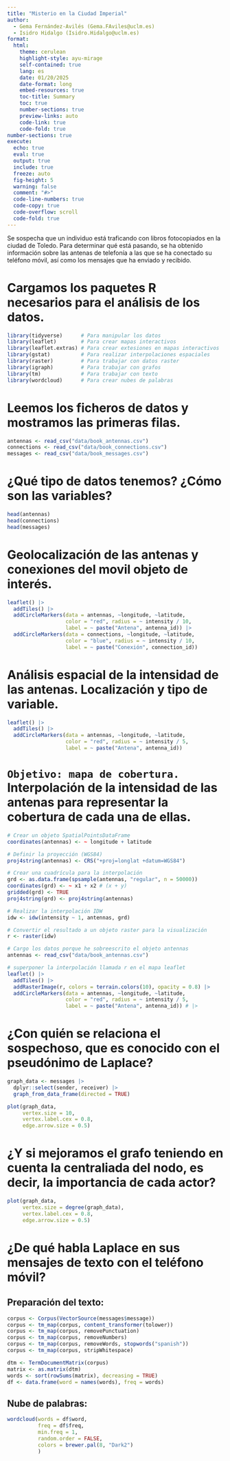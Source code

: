```yaml
---
title: "Misterio en la Ciudad Imperial"
author:
  - Gema Fernández-Avilés (Gema.FAviles@uclm.es)
  - Isidro Hidalgo (Isidro.Hidalgo@uclm.es)
format:
  html:
    theme: cerulean
    highlight-style: ayu-mirage
    self-contained: true
    lang: es
    date: 01/20/2025
    date-format: long
    embed-resources: true
    toc-title: Summary
    toc: true
    number-sections: true
    preview-links: auto
    code-link: true
    code-fold: true
number-sections: true
execute:
  echo: true
  eval: true
  output: true
  include: true
  freeze: auto
  fig-height: 5
  warning: false
  comment: "#>"
  code-line-numbers: true
  code-copy: true
  code-overflow: scroll
  code-fold: true
---
```


Se sospecha que un individuo está traficando con libros fotocopiados en la ciudad de Toledo. Para determinar qué está pasando, se ha obtenido información sobre las antenas de telefonía a las que se ha conectado su teléfono móvil, así como los mensajes que ha enviado y recibido.


# Cargamos los paquetes **R** necesarios para el análisis de los datos.

```r
library(tidyverse)      # Para manipular los datos
library(leaflet)        # Para crear mapas interactivos
library(leaflet.extras) # Para crear extesiones en mapas interactivos
library(gstat)          # Para realizar interpolaciones espaciales
library(raster)         # Para trabajar con datos raster
library(igraph)         # Para trabajar con grafos
library(tm)             # Para trabajar con texto
library(wordcloud)      # Para crear nubes de palabras
```

# Leemos los ficheros de datos y mostramos las primeras filas.

```r
antennas <- read_csv("data/book_antennas.csv")
connections <- read_csv("data/book_connections.csv")
messages <- read_csv("data/book_messages.csv")
```

# ¿Qué tipo de datos tenemos? ¿Cómo son las variables?

```r
head(antennas)
head(connections)
head(messages)
```

# Geolocalización de las antenas y conexiones del movil objeto de interés.

```r
leaflet() |>
  addTiles() |>
  addCircleMarkers(data = antennas, ~longitude, ~latitude, 
                   color = "red", radius = ~ intensity / 10, 
                   label = ~ paste("Antena", antenna_id)) |>
  addCircleMarkers(data = connections, ~longitude, ~latitude, 
                   color = "blue", radius = ~ intensity / 10, 
                   label = ~ paste("Conexión", connection_id))
```

# Análisis espacial de la intensidad de las antenas. Localización y tipo de variable.

```r
leaflet() |>
  addTiles() |>
  addCircleMarkers(data = antennas, ~longitude, ~latitude, 
                   color = "red", radius = ~ intensity / 5, 
                   label = ~ paste("Antena", antenna_id))
```

# `Objetivo: mapa de cobertura.` Interpolación de la intensidad de las antenas para representar la cobertura de cada una de ellas. 

```r
# Crear un objeto SpatialPointsDataFrame
coordinates(antennas) <- ~ longitude + latitude

# Definir la proyección (WGS84)
proj4string(antennas) <- CRS("+proj=longlat +datum=WGS84")

# Crear una cuadrícula para la interpolación
grd <- as.data.frame(spsample(antennas, "regular", n = 50000))
coordinates(grd) <- ~ x1 + x2 # (x + y)
gridded(grd) <- TRUE
proj4string(grd) <- proj4string(antennas)

# Realizar la interpolación IDW
idw <- idw(intensity ~ 1, antennas, grd)

# Convertir el resultado a un objeto raster para la visualización
r <- raster(idw)

# Cargo los datos porque he sobreescrito el objeto antennas
antennas <- read_csv("data/book_antennas.csv")

# superponer la interpolación llamada r en el mapa leaflet
leaflet() |>
  addTiles() |>
  addRasterImage(r, colors = terrain.colors(10), opacity = 0.8) |>
  addCircleMarkers(data = antennas, ~longitude, ~latitude, 
                   color = "red", radius = ~ intensity / 5, 
                   label = ~ paste("Antena", antenna_id)) # |>

```

# ¿Con quién se relaciona el sospechoso, que es conocido con el pseudónimo de **Laplace**?

```r
graph_data <- messages |>
  dplyr::select(sender, receiver) |>
  graph_from_data_frame(directed = TRUE)

plot(graph_data, 
     vertex.size = 10, 
     vertex.label.cex = 0.8, 
     edge.arrow.size = 0.5)
```

# ¿Y si mejoramos el grafo teniendo en cuenta la centraliada del nodo, es decir, la importancia de cada actor? 

```r
plot(graph_data, 
     vertex.size = degree(graph_data), 
     vertex.label.cex = 0.8, 
     edge.arrow.size = 0.5)
```

# ¿De qué habla Laplace en sus mensajes de texto con el teléfono móvil?

## Preparación del texto:

```r
corpus <- Corpus(VectorSource(messages$message))
corpus <- tm_map(corpus, content_transformer(tolower))
corpus <- tm_map(corpus, removePunctuation)
corpus <- tm_map(corpus, removeNumbers)
corpus <- tm_map(corpus, removeWords, stopwords("spanish"))
corpus <- tm_map(corpus, stripWhitespace)

dtm <- TermDocumentMatrix(corpus)
matrix <- as.matrix(dtm)
words <- sort(rowSums(matrix), decreasing = TRUE)
df <- data.frame(word = names(words), freq = words)
```

## Nube de palabras:

```r
wordcloud(words = df$word, 
          freq = df$freq, 
          min.freq = 1, 
          random.order = FALSE, 
          colors = brewer.pal(8, "Dark2")
          )
```
